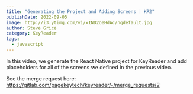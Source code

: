 ```yaml
---
title: "Generating the Project and Adding Screens | KR2"
publishDate: 2022-09-05
image: http://i3.ytimg.com/vi/xIND2oeHdAc/hqdefault.jpg
author: Steve Grice
category: KeyReader
tags:
  - javascript
---
```


In this video, we generate the React Native project for KeyReader and add placeholders for all of the screens we defined in the previous video.


<BlogYoutubeVideo videoId="xIND2oeHdAc" />

See the merge request here: https://gitlab.com/pagekeytech/keyreader/-/merge_requests/2
